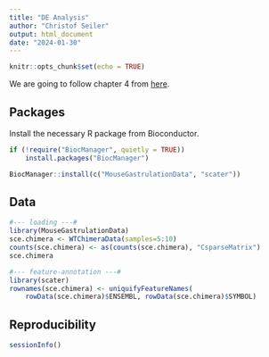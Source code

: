 ```yaml
---
title: "DE Analysis"
author: "Christof Seiler"
output: html_document
date: "2024-01-30"
---
```


```r
knitr::opts_chunk$set(echo = TRUE)
```

We are going to follow chapter 4 from [here](https://bioconductor.org/books/3.18/OSCA.multisample/multi-sample-comparisons.html).

## Packages

Install the necessary R package from Bioconductor.

```r
if (!require("BiocManager", quietly = TRUE))
    install.packages("BiocManager")

BiocManager::install(c("MouseGastrulationData", "scater"))
```

## Data

```r
#--- loading ---#
library(MouseGastrulationData)
sce.chimera <- WTChimeraData(samples=5:10)
counts(sce.chimera) <- as(counts(sce.chimera), "CsparseMatrix")
sce.chimera

#--- feature-annotation ---#
library(scater)
rownames(sce.chimera) <- uniquifyFeatureNames(
    rowData(sce.chimera)$ENSEMBL, rowData(sce.chimera)$SYMBOL)
```



## Reproducibility

```r
sessionInfo()
```
